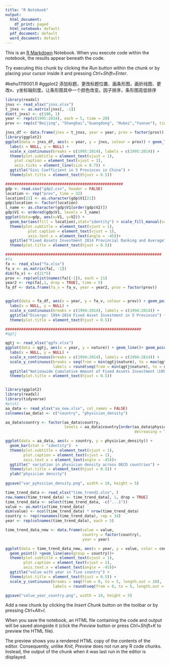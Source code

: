 ---
title: "R Notebook"
output:
  html_document:
    df_print: paged
  html_notebook: default
  pdf_document: default
  word_document: default
---

This is an [R Markdown](http://rmarkdown.rstudio.com) Notebook. When you execute code within the notebook, the results appear beneath the code. 

Try executing this chunk by clicking the *Run* button within the chunk or by placing your cursor inside it and pressing *Ctrl+Shift+Enter*. 


#kehu1119001.R
#ggplot2 添加标题，更改标题位置、画条形图，画折线图、更改x、y坐标轴刻度。让条形图其中一个颜色改变。因子排序，条形图高低排序
```{r}
library(readxl)
jnxs <- read_xlsx("jnxs.xlsx")
t_jnxs <- as.matrix(jnxs[, -1])
dim(t_jnxs) <- c(100, 1)
year <- rep(c(1995:2014), each = 5, time = 20)
prov <- rep(c("Beijing", "Shanghai","Guangdong", "Hubei","Yunnan"), time = 20)

jnxs_df <- data.frame(jnxs = t_jnxs, year = year, prov = factor(prov))
library(ggplot2)
ggplot(data = jnxs_df, aes(x = year, y = jnxs, colour = prov)) + geom_line() +geom_point() +
  labs(x = NULL, y = NULL) + 
  scale_x_continuous(breaks = c(1995:2014), labels = c(1995:2014)) +
  theme(plot.subtitle = element_text(vjust = 1), 
    plot.caption = element_text(vjust = 1), 
    axis.ticks = element_line(size = 0.7)) +
  ggtitle("Gini Coefficient in 5 Provinces in China") +
  theme(plot.title = element_text(hjust = 0.5))
```


```{r}
####################################################
gdp <- read.csv("gdp2.csv", header = FALSE)
location <- rep("prov", time = 32)
location[21] <- as.character(gdp$V1[21])
gdp$location <- factor(location)
l_name <- as.character(gdp$V1[order(gdp$V2)])
gdp$V1 <- ordered(gdp$V1, levels = l_name)
ggplot(data=gdp, aes(x=V1, y=V2)) + 
  geom_bar(aes(fill = location),stat="identity") + scale_fill_manual(values=c("red", "gray")) +
  theme(plot.subtitle = element_text(vjust = 1), 
          plot.caption = element_text(vjust = 1), 
          axis.text.x = element_text(angle = -45))+
  ggtitle("Fixed Assets Investment 2014 Provincial Ranking and Average") +
  theme(plot.title = element_text(hjust = 0.5))
```


```{r}
#####################################################################
#fa
fa <- read_xlsx("fa.xlsx")
fa_v <- as.matrix(fa[, -1])
dim(fa_v) <- c(21*5)
prov <- rep(unlist(names(fa)[-1]), each = 21)
year2 <- rep(fa[,1, drop = TRUE], time = 5)
fa_df <- data.frame(fa_v = fa_v, year = year2, prov = factor(prov))


ggplot(data = fa_df, aes(x = year, y = fa_v, colour = prov)) + geom_point() + geom_line() +
  labs(x = NULL, y = NULL) + 
  scale_x_continuous(breaks = c(1994:2014), labels = c(1994:2014)) + 
  ggtitle("Diverge: 1994-2014 Fixed Asset Investment in 5 Provinces") +
  theme(plot.title = element_text(hjust = 0.5))
```


```{r}
############################################################
#qgtj

qgtj <- read_xlsx("qgfx.xlsx")
ggplot(data = qgtj, aes(x = year, y = nature)) + geom_line()+ geom_point() +
  labs(x = NULL, y = NULL) + 
  scale_x_continuous(breaks = c(1994:2014), labels = c(1994:2014)) +
  scale_y_continuous(breaks = seq(from = min(qgtj$nature), to = max(qgtj$nature), length.out = 20),
                     labels = round(seq(from = min(qgtj$nature), to = max(qgtj$nature), length.out = 20), 2)) +
  ggtitle("Nationwide Cumulative Amount of Fixed Assets Investment（1994-2014）") +
  theme(plot.title = element_text(hjust = 0.5))



```
```{r}
library(ggplot2)
library(readxl)
library(tidyverse)
#plot1
aa_data <- read_xlsx("aa_new.xlsx", col_names = FALSE)
colnames(aa_data) <- c("country", "physician_density")

aa_data$country <- factor(aa_data$country, 
                          levels = aa_data$country[order(aa_data$physician_density,
                                                         decreasing = TRUE)])

ggplot(data = aa_data, aes(x = country, y = physician_density)) +
  geom_bar(stat = "identity")  +
  theme(plot.subtitle = element_text(vjust = 1), 
        plot.caption = element_text(vjust = 1), 
        axis.text.x = element_text(angle = -45))+
  ggtitle(" variation in physician density across OECD countries") +
  theme(plot.title = element_text(hjust = 0.5)) +
  ylab("physician density")
  
ggsave("var_pyhsician_density.png", width = 10, height = 5)
```


```{r}

time_trend_data <- read_xlsx("time_trend2.xlsx", )
row.names(time_trend_data) <- time_trend_data[, 1, drop = TRUE]
time_trend_data <- select(time_trend_data, -c("...1"))
value <- as.matrix(time_trend_data)
dim(value) <- ncol(time_trend_data) * nrow(time_trend_data)
country <- rep(rownames(time_trend_data), rep = 34)
year <- rep(colnames(time_trend_data), each = 5)

time_trend_data_new <- data.frame(value = value,
                                  country = factor(country),
                                  year = year)

ggplot(data = time_trend_data_new, aes(x = year, y = value, color = country)) +
  geom_point() +geom_line(aes(group = country))+
  theme(plot.subtitle = element_text(vjust = 1), 
        plot.caption = element_text(vjust = 1), 
        axis.text.x = element_text(angle = -45))+
  ggtitle("value with year in five country") +
  theme(plot.title = element_text(hjust = 0.5)) +
  scale_y_continuous(breaks = seq(from = 0, to = 5, length.out = 20), 
                     labels = round(seq(from = 0, to = 5, length.out = 20), 2))

ggsave("value_year_country.png", width = 10, height = 5)
```


Add a new chunk by clicking the *Insert Chunk* button on the toolbar or by pressing *Ctrl+Alt+I*.

When you save the notebook, an HTML file containing the code and output will be saved alongside it (click the *Preview* button or press *Ctrl+Shift+K* to preview the HTML file).

The preview shows you a rendered HTML copy of the contents of the editor. Consequently, unlike *Knit*, *Preview* does not run any R code chunks. Instead, the output of the chunk when it was last run in the editor is displayed.
